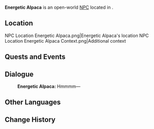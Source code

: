 {{Meta
<!-- Remove this template after adding the missing info -->
|missing_NPC_profile  = yes
}}
{{Character Infobox
|type             = Open-World NPC
|image            = NPC Energetic Alpaca.png
|realname         = <!-- Optional, if different from in-game name -->
|group            = Alpaca
|deceased         = <!-- Past (for deceased prior to events of the game) or free response -->
|region           = Natlan
|location         = Natlan
|affiliation      = 
|title            = 

|ancestry         = <!-- Clan/family -->
|father           = 
|mother           = 
|spouse           = 
|sibling          = 
|child            = 
|relative         = 

|voiceEN          = 
|voiceCN          = 
|voiceJP          = 
|voiceKR          = 
|dialoguereward   = 
}}
'''Energetic Alpaca''' is an open-world [[NPC]] located in {{Location|Toyac Springs}}.

==Location==
<gallery>
NPC Location Energetic Alpaca.png|Energetic Alpaca's location
NPC Location Energetic Alpaca Context.png|Additional context
</gallery>
<!--
==Profile==
Detailed story/lore information goes here.
''(To be added.)''

===Appearance===
Keep appearance section short and concise. Limit to 2 paragraphs with 3-4 sentences each.
''(To be added.)''
-->
==Quests and Events==
{{Quests and Events}}
<!--
==Idle Quotes==
{{Dialogue Start}}
:{{DIcon|Idle}} {{Tx}}
::{{A|VO {{subst:#titleparts:{{subst:PAGENAME}}}} 01.ogg}} "{{Tx}}"
{{Dialogue End}}
-->
==Dialogue==
{{Dialogue Start}}
:'''Energetic Alpaca:''' Hmmmm&mdash;
{{Dialogue End}}
<!--
==Event Dialogue==
===Event Name===
{{Dialogue Start}}
:'''Energetic Alpaca:'''
{{Dialogue End}}
-->
==Other Languages==
{{Other Languages|default_hidden=1
|en      = Energetic Alpaca
|zhs     = 活泼的绵驮兽
|zhs_rm  = Huópō de Miántuóshòu
|zht     = 活潑的綿馱獸
|zht_rm  = Huópō de Miántuóshòu
|ja      = 活発なモコモコ駄獣
|ja_rm   = Kappatsu-na Mokomoko Dajuu
|ko      = 활발한 알파카
|es      = Alpaca de carga vivaz
|fr      = Alpaga énergique
|ru      = Бойкая альпака
|th      = Alpaca ที่ร่าเริง
|th_rm   = 
|vi      = Alpaca Hoạt Bát
|de      = Lebhaftes Alpacktier
|id      = Alpaca Energik
|pt      = Alpaca Animada
|tr      = Enerjik Alpaka
|it      = Alpaca vigoroso
}}

==Change History==
{{Change History|5.0}}
<!--
==References==
{{Reflist}}
-->